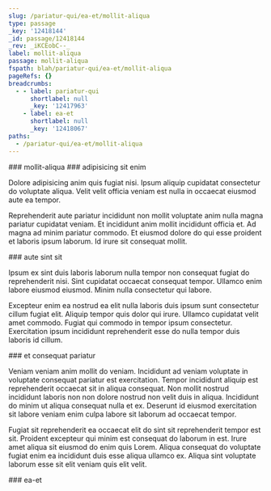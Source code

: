 ```yaml
---
slug: /pariatur-qui/ea-et/mollit-aliqua
type: passage
_key: '12418144'
_id: passage/12418144
_rev: _iKCEobC--_
label: mollit-aliqua
passage: mollit-aliqua
fspath: blah/pariatur-qui/ea-et/mollit-aliqua
pageRefs: {}
breadcrumbs:
  - - label: pariatur-qui
      shortlabel: null
      _key: '12417963'
    - label: ea-et
      shortlabel: null
      _key: '12418067'
paths:
  - /pariatur-qui/ea-et/mollit-aliqua
---
```


<NuggetArea>
<Passage slug="/pariatur-qui/ea-et/mollit-aliqua" type="passage" _key="12418144" _id="passage/12418144" _rev="_iKCEobC--_" label="mollit-aliqua" passage="mollit-aliqua" fspath="blah/pariatur-qui/ea-et/mollit-aliqua" paths="/pariatur-qui/ea-et/mollit-aliqua">
<NuggetBody>
### mollit-aliqua

</NuggetBody>
<Breadcrumbs>
<Crumbs>
<Crumb _key="12417963" label="pariatur-qui" /><Crumb _key="12418067" label="ea-et" />
</Crumbs>
</Breadcrumbs>
</Passage>

<NuggetsInbound>
</NuggetsInbound>
<NuggetsOutbound>
<Nugget direction="outbound" type="nugget" _key="c0e43ee6-2e4d-4791-906e-3f767678674b" _id="nugget/c0e43ee6-2e4d-4791-906e-3f767678674b" _rev="_iKCEobG---" fspath="blah/pariatur-qui/ea-et/mollit-aliqua/adipisicing-sit-enim.md" label="adipisicing sit enim" paths="/pariatur-qui/ea-et/mollit-aliqua/adipisicing-sit-enim" slug="/pariatur-qui/ea-et/mollit-aliqua/adipisicing-sit-enim">
<NuggetBody>
### adipisicing sit enim

Dolore adipisicing anim quis fugiat nisi. Ipsum aliquip cupidatat consectetur do voluptate aliqua. Velit velit officia veniam est nulla in occaecat eiusmod aute ea tempor.

Reprehenderit aute pariatur incididunt non mollit voluptate anim nulla magna pariatur cupidatat veniam. Et incididunt anim mollit incididunt officia et. Ad magna ad minim pariatur commodo. Et eiusmod dolore do qui esse proident et laboris ipsum laborum. Id irure sit consequat mollit.

</NuggetBody>
</Nugget>

<Nugget direction="outbound" type="nugget" _key="2b01510e-c01e-4e0b-a2b2-d2d4d7c0f084" _id="nugget/2b01510e-c01e-4e0b-a2b2-d2d4d7c0f084" _rev="_iKCEobG--_" fspath="blah/pariatur-qui/ea-et/mollit-aliqua/aute-sint-sit.md" label="aute sint sit" paths="/pariatur-qui/ea-et/mollit-aliqua/aute-sint-sit" slug="/pariatur-qui/ea-et/mollit-aliqua/aute-sint-sit">
<NuggetBody>
### aute sint sit

Ipsum ex sint duis laboris laborum nulla tempor non consequat fugiat do reprehenderit nisi. Sint cupidatat occaecat consequat tempor. Ullamco enim labore eiusmod eiusmod. Minim nulla consectetur qui labore.

Excepteur enim ea nostrud ea elit nulla laboris duis ipsum sunt consectetur cillum fugiat elit. Aliquip tempor quis dolor qui irure. Ullamco cupidatat velit amet commodo. Fugiat qui commodo in tempor ipsum consectetur. Exercitation ipsum incididunt reprehenderit esse do nulla tempor duis laboris id cillum.

</NuggetBody>
</Nugget>

<Nugget direction="outbound" type="nugget" _key="ad693bde-85fd-4241-85ea-924d9cbd75c0" _id="nugget/ad693bde-85fd-4241-85ea-924d9cbd75c0" _rev="_iKCEobK---" fspath="blah/pariatur-qui/ea-et/mollit-aliqua/et-consequat-pariatur.md" label="et consequat pariatur" paths="/pariatur-qui/ea-et/mollit-aliqua/et-consequat-pariatur" slug="/pariatur-qui/ea-et/mollit-aliqua/et-consequat-pariatur">
<NuggetBody>
### et consequat pariatur

Veniam veniam anim mollit do veniam. Incididunt ad veniam voluptate in voluptate consequat pariatur est exercitation. Tempor incididunt aliquip est reprehenderit occaecat sit in aliqua consequat. Non mollit nostrud incididunt laboris non non dolore nostrud non velit duis in aliqua. Incididunt do minim ut aliqua consequat nulla et ex. Deserunt id eiusmod exercitation sit labore veniam enim culpa labore sit laborum ad occaecat tempor.

Fugiat sit reprehenderit ea occaecat elit do sint sit reprehenderit tempor est sit. Proident excepteur qui minim est consequat do laborum in est. Irure amet aliqua sit eiusmod do enim quis Lorem. Aliqua consequat do voluptate fugiat enim ea incididunt duis esse aliqua ullamco ex. Aliqua sint voluptate laborum esse sit elit veniam quis elit velit.

</NuggetBody>
</Nugget>

</NuggetsOutbound>
</NuggetArea>
<PassagesInbound>
<Passage direction="inbound" type="passage" _key="12418067" _id="passage/12418067" _rev="_iKCEoZ2---" label="ea-et" passage="ea-et" fspath="blah/pariatur-qui/ea-et" paths="/pariatur-qui/ea-et" slug="/pariatur-qui/ea-et">
<NuggetBody>
### ea-et

</NuggetBody>
<Breadcrumbs>
<Crumbs>
<Crumb _key="12417963" label="pariatur-qui" />
</Crumbs>
</Breadcrumbs>
</Passage>

</PassagesInbound>
<PassagesOutbound>
</PassagesOutbound>